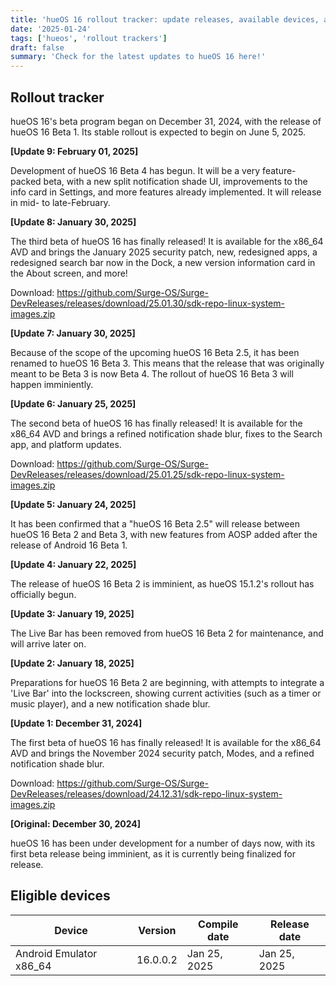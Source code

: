 ```yaml
--- 
title: 'hueOS 16 rollout tracker: update releases, available devices, and more! (updated 01/02/2025)'
date: '2025-01-24'
tags: ['hueos', 'rollout trackers']
draft: false
summary: 'Check for the latest updates to hueOS 16 here!'
---
```

## Rollout tracker

hueOS 16's beta program began on December 31, 2024, with the release of hueOS 16 Beta 1. Its stable rollout is expected to begin on June 5, 2025.

<b>[Update 9: February 01, 2025]</b>

Development of hueOS 16 Beta 4 has begun. It will be a very feature-packed beta, with a new split notification shade UI, improvements to the info card in Settings, and more features already implemented. It will release in mid- to late-February.

<b>[Update 8: January 30, 2025]</b>

The third beta of hueOS 16 has finally released! It is available for the x86_64 AVD and brings the January 2025 security patch, new, redesigned apps, a redesigned search bar now in the Dock, a new version information card in the About screen, and more!

Download: https://github.com/Surge-OS/Surge-DevReleases/releases/download/25.01.30/sdk-repo-linux-system-images.zip

<b>[Update 7: January 30, 2025]</b>

Because of the scope of the upcoming hueOS 16 Beta 2.5, it has been renamed to hueOS 16 Beta 3. This means that the release that was originally meant to be Beta 3 is now Beta 4.
The rollout of hueOS 16 Beta 3 will happen imminiently.

<b>[Update 6: January 25, 2025]</b>

The second beta of hueOS 16 has finally released! It is available for the x86_64 AVD and brings a refined notification shade blur, fixes to the Search app, and platform updates.

Download: https://github.com/Surge-OS/Surge-DevReleases/releases/download/25.01.25/sdk-repo-linux-system-images.zip

<b>[Update 5: January 24, 2025]</b>

It has been confirmed that a "hueOS 16 Beta 2.5" will release between hueOS 16 Beta 2 and Beta 3, with new features from AOSP added after the release of Android 16 Beta 1.

<b>[Update 4: January 22, 2025]</b>

The release of hueOS 16 Beta 2 is imminient, as hueOS 15.1.2's rollout has officially begun.

<b>[Update 3: January 19, 2025]</b>

The Live Bar has been removed from hueOS 16 Beta 2 for maintenance, and will arrive later on.

<b>[Update 2: January 18, 2025]</b>

Preparations for hueOS 16 Beta 2 are beginning, with attempts to integrate a 'Live Bar' into the lockscreen, showing current activities (such as a timer or music player), and a new notification shade blur.

<b>[Update 1: December 31, 2024]</b>

The first beta of hueOS 16 has finally released! It is available for the x86_64 AVD and brings the November 2024 security patch, Modes, and a refined notification shade blur.

Download: https://github.com/Surge-OS/Surge-DevReleases/releases/download/24.12.31/sdk-repo-linux-system-images.zip

<b>[Original: December 30, 2024]</b>

hueOS 16 has been under development for a number of days now, with its first beta release being imminient, as it is currently being finalized for release.

## Eligible devices
| Device   | Version  | Compile date  | Release date  |
|---|---|---|---|
| Android Emulator x86_64  | 16.0.0.2  | Jan 25, 2025  | Jan 25, 2025  |
